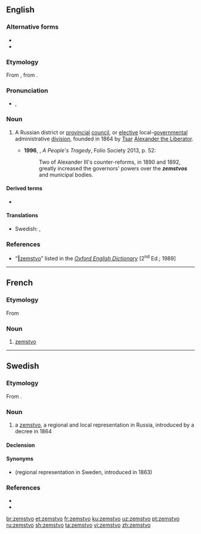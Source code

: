 ==English==
{{wikipedia}}
===Alternative forms===
* {{l|en|zempstwo}}
* {{l|en|zemstwo}}

===Etymology===
From {{etyl|ru|en}} {{m|ru|зе́мство}}, from {{m|ru|земля́||land, country}}.

===Pronunciation===
* {{a|UK}} {{enPR|zĕmsʹtvo}}, {{IPA|/ˈzɛmstvəʊ/|lang=en}}

===Noun===
{{en-noun|s|zemstva}}

# {{lb|en|now|historical}} A Russian district or [[provincial]] [[council]], or [[elective]] local-[[governmental]] administrative [[division]], founded in 1864 by [[tsar|Tsar]] [[w:Alexander II of Russia|Alexander the Liberator]].
#*'''1996''', {{w|Orlando Figes}}, ''A People's Tragedy'', Folio Society 2013, p. 52:
#*:Two of Alexander III's counter-reforms, in 1890 and 1892, greatly increased the governors' powers over the '''''zemstvos''''' and municipal bodies.

====Derived terms====
* {{l|en|zemstvoist}}

====Translations====
{{trans-top|A Russian districtual or provincial conciliary or elective local-governmental administrative division}}
* Swedish: {{t|sv|zemstvo|c}}, {{t+|sv|landsting|n}}
{{trans-mid}}
{{trans-bottom}}

===References===
* “<span class="plainlinks">[http://dictionary.oed.com/cgi/entry/50291053 ‖zemstvo]</span>” listed in the ''[[w:Oxford English Dictionary|Oxford English Dictionary]]'' [2<sup>nd</sup> Ed.; 1989]

----

==French==

===Etymology===
From {{etyl|ru|fr}}

===Noun===
{{fr-noun|m}}

# [[#English|zemstvo]]

----

==Swedish==
{{wikipedia|lang=sv}}

===Etymology===
From {{etyl|ru|sv}} {{m|ru|земство}}.

===Noun===
{{sv-noun|c}}

# a [[#English|zemstvo]], a regional and local representation in Russia, introduced by a decree in 1864

====Declension====
{{sv-noun-irreg-c|2=zemstvon|3=zemstvoer}}

====Synonyms====
* {{l|sv|landsting}} (regional representation in Sweden, introduced in 1863)

===References===
* {{R:runeberg.org|nfcc|0764.html Ryssland}}
* {{R:runeberg.org|tidlex|1446.html Zemstvo}}

[[br:zemstvo]]
[[et:zemstvo]]
[[fr:zemstvo]]
[[ku:zemstvo]]
[[uz:zemstvo]]
[[pt:zemstvo]]
[[ru:zemstvo]]
[[sh:zemstvo]]
[[ta:zemstvo]]
[[vi:zemstvo]]
[[zh:zemstvo]]